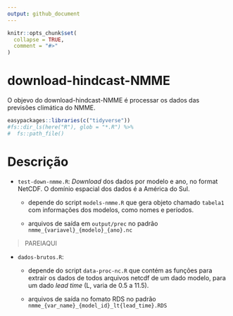 ```yaml
---
output: github_document
---
```


<!-- README.md is generated from README.Rmd. Please edit that file -->

```r
knitr::opts_chunk$set(
  collapse = TRUE,
  comment = "#>"
)
```

# download-hindcast-NMME

<!-- badges: start -->
<!-- badges: end -->

O objevo do download-hindcast-NMME é processar os dados das previsões climática do NMME. 




```r
easypackages::libraries(c("tidyverse"))
#fs::dir_ls(here("R"), glob = "*.R") %>%
#  fs::path_file()
```

# Descrição

- `test-down-nmme.R`: *Download* dos dados por modelo e ano, no format NetCDF. O domínio espacial dos dados é a América do Sul.

  - depende do script `models-nmme.R` que gera objeto chamado `tabela1` com informações dos modelos, como nomes e períodos.
  
  - arquivos de saída em `output/prec` no padrão `nmme_{variavel}_{modelo}_{ano}.nc`

>PAREIAQUI

- `dados-brutos.R`: 

  - depende do script `data-proc-nc.R` que contém as funções para extrair os dados de todos arquivos netcdf de um dado modelo, para um dado *lead time* (L, varia de 0.5 a 11.5). 
  
  - arquivos de saída no fomato RDS no padrão `nmme_{var_name}_{model_id}_lt{lead_time}.RDS`
  
  
  
  
  



